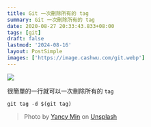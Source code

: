 ```yaml
---
title: Git 一次刪除所有的 tag
summary: Git 一次刪除所有的 tag
date: 2020-08-27 20:33:43.833+08:00
tags: [git]
draft: false
lastmod: '2024-08-16'
layout: PostSimple
images: ['https://image.cashwu.com/git.webp']
---
```


![](https://image.cashwu.com/git.webp)

很簡單的一行就可以一次刪除所有的 `tag`

```shell
git tag -d $(git tag)
```

> Photo by [Yancy Min](https://unsplash.com/@yancymin?utm_content=creditCopyText&utm_medium=referral&utm_source=unsplash) on [Unsplash](https://unsplash.com/photos/a-close-up-of-a-text-description-on-a-computer-screen-842ofHC6MaI?utm_content=creditCopyText&utm_medium=referral&utm_source=unsplash)
